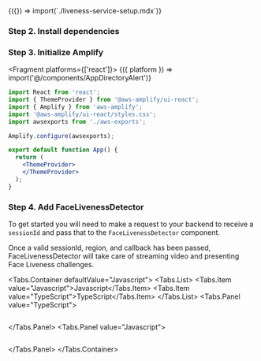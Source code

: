


<Fragment>
  {({}) => import(`./liveness-service-setup.mdx`)}
</Fragment>

### Step 2. Install dependencies

<InstallScripts component='liveness' />

### Step 3. Initialize Amplify

<Fragment platforms={['react']}>
  {({ platform }) => import('@/components/AppDirectoryAlert')}
</Fragment>

```jsx
import React from 'react';
import { ThemeProvider } from '@aws-amplify/ui-react';
import { Amplify } from 'aws-amplify';
import '@aws-amplify/ui-react/styles.css';
import awsexports from './aws-exports';

Amplify.configure(awsexports);

export default function App() {
  return (
    <ThemeProvider>
    </ThemeProvider>
  );
}
```

### Step 4. Add FaceLivenessDetector

To get started you will need to make a request to your backend to receive a `sessionId` and pass that to the `FaceLivenessDetector` component.

Once a valid sessionId, region, and callback has been passed, FaceLivenessDetector will take care of streaming video and presenting Face Liveness challenges.

<Tabs.Container defaultValue="Javascript">
  <Tabs.List>
    <Tabs.Item value="Javascript">Javascript</Tabs.Item>
    <Tabs.Item value="TypeScript">TypeScript</Tabs.Item>
  </Tabs.List>
  <Tabs.Panel value="TypeScript">
```tsx file=./QuickStartReact.tsx
```
  </Tabs.Panel>
  <Tabs.Panel value="Javascript">
```tsx file=./QuickStartReact.jsx
```
  </Tabs.Panel>
</Tabs.Container>
